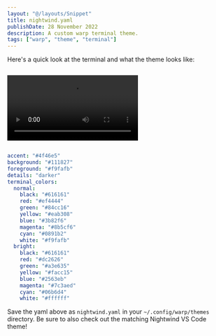 ```yaml
---
layout: "@/layouts/Snippet"
title: nightwind.yaml
publishDate: 28 November 2022
description: A custom warp terminal theme.
tags: ["warp", "theme", "terminal"]
---
```


Here's a quick look at the terminal and what the theme looks like:

<video controls style="margin: 1em 0;">
    <source src="/video/warp-nightwind-demo.mp4" type="video/mp4"></source>
</video>


```yaml
accent: "#4f46e5"
background: "#111827"
foreground: "#f9fafb"
details: "darker"
terminal_colors:
  normal:
    black: "#616161"
    red: "#ef4444"
    green: "#84cc16"
    yellow: "#eab308"
    blue: "#3b82f6"
    magenta: "#8b5cf6"
    cyan: "#0891b2"
    white: "#f9fafb"
  bright:
    black: "#616161"
    red: "#dc2626"
    green: "#a3e635"
    yellow: "#facc15"
    blue: "#2563eb"
    magenta: "#7c3aed"
    cyan: "#06b6d4"
    white: "#ffffff"
```

Save the yaml above as `nightwind.yaml` in your `~/.config/warp/themes` directory. Be sure to also check out the matching Nightwind VS Code theme!
